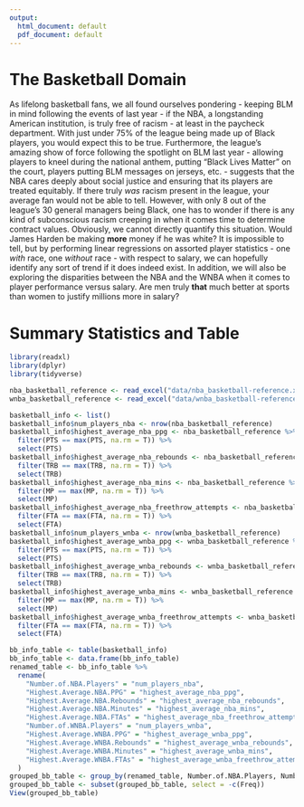 ```yaml
---
output:
  html_document: default
  pdf_document: default
---
```

# The Basketball Domain

As lifelong basketball fans, we all found ourselves pondering - keeping BLM in mind following the events of last year - if the NBA, a longstanding American institution, is truly free of racism - at least in the paycheck department. With just under 75% of the league being made up of Black players, you would expect this to be true. Furthermore, the league's amazing show of force following the spotlight on BLM last year - allowing players to kneel during the national anthem, putting "Black Lives Matter" on the court, players putting BLM messages on jerseys, etc. - suggests that the NBA cares deeply about social justice and ensuring that its players are treated equitably. If there truly _was_ racism present in the league, your average fan would not be able to tell. However, with only 8 out of the league's 30 general managers being Black, one has to wonder if there is any kind of subconscious racism creeping in when it comes time to determine contract values. Obviously, we cannot directly quantify this situation. Would James Harden be making **more** money if he was white? It is impossible to tell, but by performing linear regressions on assorted player statistics - one _with_ race, one _without_ race -  with respect to salary, we can hopefully identify any sort of trend if it does indeed exist. In addition, we will also be exploring the disparities between the NBA and the WNBA when it comes to player performance versus salary. Are men truly **that** much better at sports than women to justify millions more in salary?


# Summary Statistics and Table
```r
library(readxl)
library(dplyr)
library(tidyverse)

nba_basketball_reference <- read_excel("data/nba_basketball-reference.xlsx")
wnba_basketball_reference <- read_excel("data/wnba_basketball-reference.xlsx")

basketball_info <- list()
basketball_info$num_players_nba <- nrow(nba_basketball_reference)
basketball_info$highest_average_nba_ppg <- nba_basketball_reference %>%
  filter(PTS == max(PTS, na.rm = T)) %>%
  select(PTS)
basketball_info$highest_average_nba_rebounds <- nba_basketball_reference %>%
  filter(TRB == max(TRB, na.rm = T)) %>%
  select(TRB)
basketball_info$highest_average_nba_mins <- nba_basketball_reference %>%
  filter(MP == max(MP, na.rm = T)) %>%
  select(MP)
basketball_info$highest_average_nba_freethrow_attempts <- nba_basketball_reference %>%
  filter(FTA == max(FTA, na.rm = T)) %>%
  select(FTA)
basketball_info$num_players_wnba <- nrow(wnba_basketball_reference)
basketball_info$highest_average_wnba_ppg <- wnba_basketball_reference %>%
  filter(PTS == max(PTS, na.rm = T)) %>%
  select(PTS)
basketball_info$highest_average_wnba_rebounds <- wnba_basketball_reference %>%
  filter(TRB == max(TRB, na.rm = T)) %>%
  select(TRB)
basketball_info$highest_average_wnba_mins <- wnba_basketball_reference %>%
  filter(MP == max(MP, na.rm = T)) %>%
  select(MP)
basketball_info$highest_average_wnba_freethrow_attempts <- wnba_basketball_reference %>%
  filter(FTA == max(FTA, na.rm = T)) %>%
  select(FTA)

bb_info_table <- table(basketball_info)
bb_info_table <- data.frame(bb_info_table)
renamed_table <- bb_info_table %>%
  rename(
    "Number.of.NBA.Players" = "num_players_nba",
    "Highest.Average.NBA.PPG" = "highest_average_nba_ppg",
    "Highest.Average.NBA.Rebounds" = "highest_average_nba_rebounds",
    "Highest.Average.NBA.Minutes" = "highest_average_nba_mins",
    "Highest.Average.NBA.FTAs" = "highest_average_nba_freethrow_attempts",
    "Number.of.WNBA.Players" = "num_players_wnba",
    "Highest.Average.WNBA.PPG" = "highest_average_wnba_ppg",
    "Highest.Average.WNBA.Rebounds" = "highest_average_wnba_rebounds",
    "Highest.Average.WNBA.Minutes" = "highest_average_wnba_mins",
    "Highest.Average.WNBA.FTAs" = "highest_average_wnba_freethrow_attempts",
  )
grouped_bb_table <- group_by(renamed_table, Number.of.NBA.Players, Number.of.WNBA.Players)
grouped_bb_table <- subset(grouped_bb_table, select = -c(Freq))
View(grouped_bb_table)
```
